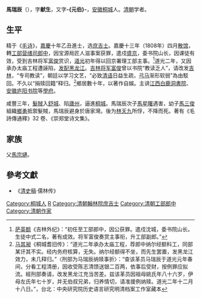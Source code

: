 '''馬瑞辰'''（{{bd|1782年||1853年|catIdx=M馬}}），字'''献生'''，又字'''-{元伯}-'''，[[安徽|安徽]][[桐城|桐城]]人。[[清朝|清朝]]学者。

== 生平 ==
精于《[[毛诗|毛诗]]》，[[嘉慶|嘉慶]]十年乙丑進士，选[[庶吉士|庶吉士]]。嘉慶十三年（1808年）四月[[散馆|散馆]]，轉[[工部|工部]][[营缮司|营缮司]][[郎中|郎中]]，因宝源局匠人滋事案获罪，遣戍[[盛京|盛京]]，委书院山长，因课徒有效，受到吉林将军[[富俊|富俊]]赏识，[[道光|道光]]初年得以回京署理工部主事。<ref>[[萨英额|萨英额]]《吉林外纪》：“初任至工部郎中，因公获罪。遣戍沈城，委书院山长。生徒中式二名，著有成效。将军富俊奏赏主事衔，升工部副郎。”</ref>道光二年，又因承办太庙工程遭誣陷，[[发配|发配]][[黑龙江|黑龙江]]。[[吉林将军|吉林将军]][[富俊|富俊]]曾以书院“教读乏人”，请改发[[吉林|吉林]]，“专司教读”，朝廷以学习文艺，“必致[[清语|清语]]日益生疏，[[弓马|弓马]]渐形软弱”為由駁回。不久以“捐赎回籍”释归。<ref>[[马其昶|马其昶]]《桐城耆旧传》：“道光二年承办太庙工程，荐郎中纳尔经额料工，同部某讦其不实。经内务府核算，无失。纳尔经额得不坐，而先生罢置，发黑龙江效力，未几释归。”〈刑部为马瑞辰纳赎事折〉：“查该革员马瑞辰于道光元年春间，分看工程清册，因收受陈志清馈送银二百两，依事后受财，按例罪应拟流。經刑部奏请，改发黑龙江充当苦差。兹该革员因祖母姚氏年八十六岁，伊母左氏年七十岁，并无伯叔兄弟，归养情切，请准援例纳赎。道光二年十二月十八日。”，台北：中央研究院历史语言研究明清档案工作室藏本</ref>鄉居數十年，以著作自娛。主讲[[江西|江西]][[白鹿洞書院|白鹿洞書院]]、[[安徽|安徽]][[庐阳书院|庐阳书院]]等[[學府|學府]]。

咸豐三年，[[髮賊|髮賊]]入[[舒城|舒城]]、陷[[廬州|廬州]]，逼進[[桐城|桐城]]。馬瑞辰次子[[馬星曙|馬星曙]]遇害，幼子[[馬三俊|馬三俊]]組織[[鄉勇|鄉勇]]抵禦髮賊，馬瑞辰避身於唐家灣。後为[[林天九|林天九]]所俘，不降而死。著有《毛詩傳通釋》32 卷、《崇郑堂诗文集》。

== 家族 ==
父[[馬宗璉|馬宗璉]]。

==參考文獻==
{{reflist}}
*《[[清史稿|清史稿]]·儒林传》

{{wikisource}}
{{嘉庆十年乙丑科殿试金榜}}

{{Authority control}}

{{DEFAULTSORT:Ma馬}}
[[Category:桐城人|Category:桐城人]]
[[Category:馬姓|R]]
[[Category:清朝翰林院庶吉士|Category:清朝翰林院庶吉士]]
[[Category:清朝工部郎中|Category:清朝工部郎中]]
[[Category:清朝作家|Category:清朝作家]]